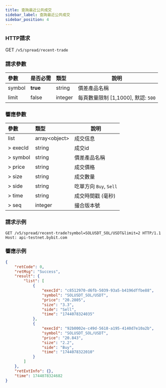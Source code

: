 ```yaml
---
title: 查詢最近公共成交
sidebar_label: 查詢最近公共成交
sidebar_position: 4
---
```


### HTTP請求
GET `/v5/spread/recent-trade`

### 請求參數
| 參數 | 是否必需 | 類型 | 說明|
|:----- |:-------|:-----|------ |
|symbol |**true** |string |價差產品名稱|
|limit |false |integer |每頁數量限制 [1,1000], 默認: `500`|

### 響應參數
| 參數 | 類型 | 說明|
|:----- |:-----|----- |
|list |array&lt;object&gt; |成交信息|
|> execId |string |成交id |
|> symbol |string |價差產品名稱|
|> price |string |成交價格 |
|> size |string |成交數量 |
|> side |string |吃單方向 `Buy`, `Sell`|
|> time |string |成交時間戳 (毫秒) |
|> seq |integer |撮合版本號 |

### 請求示例
```http
GET /v5/spread/recent-trade?symbol=SOLUSDT_SOL/USDT&limit=2 HTTP/1.1
Host: api-testnet.bybit.com
```

### 響應示例

```json
{
    "retCode": 0,
    "retMsg": "Success",
    "result": {
        "list": [
            {
                "execId": "c8512970-d6fb-5039-93a5-b4196dffbe88",
                "symbol": "SOLUSDT_SOL/USDT",
                "price": "20.2805",
                "size": "3.3",
                "side": "Sell",
                "time": "1744078324035"
            },
            {
                "execId": "92b0002e-c49d-5618-a195-4140d7e10a2b",
                "symbol": "SOLUSDT_SOL/USDT",
                "price": "20.843",
                "size": "2.2",
                "side": "Buy",
                "time": "1744078322010"
            }
        ]
    },
    "retExtInfo": {},
    "time": 1744078324682
}
```
